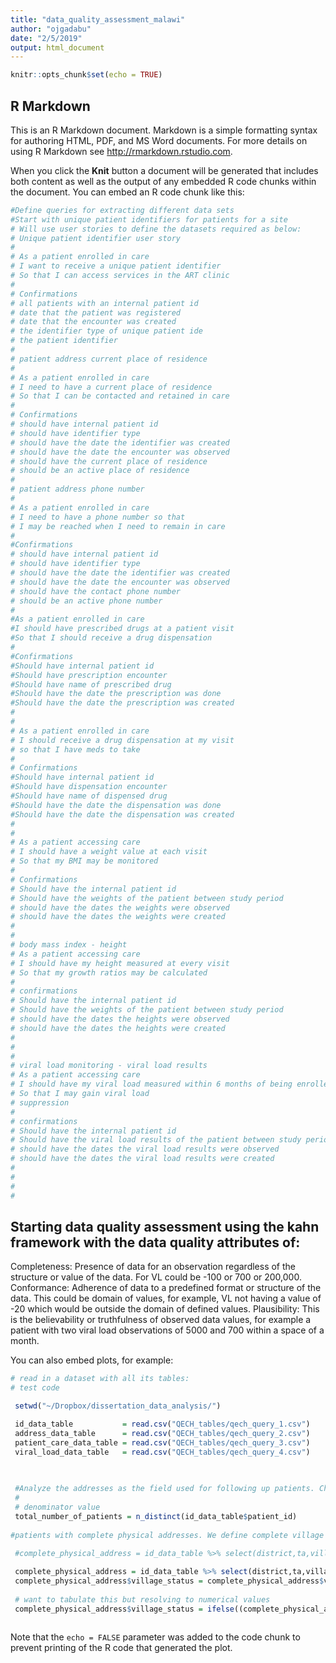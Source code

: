 ```yaml
---
title: "data_quality_assessment_malawi"
author: "ojgadabu"
date: "2/5/2019"
output: html_document
---
```


```r
knitr::opts_chunk$set(echo = TRUE)
```

## R Markdown

This is an R Markdown document. Markdown is a simple formatting syntax for authoring HTML, PDF, and MS Word documents. For more details on using R Markdown see <http://rmarkdown.rstudio.com>.

When you click the **Knit** button a document will be generated that includes both content as well as the output of any embedded R code chunks within the document. You can embed an R code chunk like this:

```r
#Define queries for extracting different data sets
#Start with unique patient identifiers for patients for a site
# Will use user stories to define the datasets required as below:
# Unique patient identifier user story
# 
# As a patient enrolled in care
# I want to receive a unique patient identifier
# So that I can access services in the ART clinic
# 
# Confirmations
# all patients with an internal patient id
# date that the patient was registered
# date that the encounter was created
# the identifier type of unique patient ide
# the patient identifier
# 
# patient address current place of residence
# 
# As a patient enrolled in care
# I need to have a current place of residence
# So that I can be contacted and retained in care
# 
# Confirmations
# should have internal patient id
# should have identifier type
# should have the date the identifier was created
# should have the date the encounter was observed
# should have the current place of residence
# should be an active place of residence 
# 
# patient address phone number
# 
# As a patient enrolled in care
# I need to have a phone number so that
# I may be reached when I need to remain in care
#
#Confirmations
# should have internal patient id
# should have identifier type
# should have the date the identifier was created
# should have the date the encounter was observed
# should have the contact phone number
# should be an active phone number
# 
#As a patient enrolled in care 
#I should have prescribed drugs at a patient visit
#So that I should receive a drug dispensation
#
#Confirmations
#Should have internal patient id
#Should have prescription encounter
#Should have name of prescribed drug
#Should have the date the prescription was done
#Should have the date the prescription was created
#
#
# As a patient enrolled in care
# I should receive a drug dispensation at my visit
# so that I have meds to take 
# 
# Confirmations
#Should have internal patient id
#Should have dispensation encounter
#Should have name of dispensed drug
#Should have the date the dispensation was done
#Should have the date the dispensation was created
# 
# 
# As a patient accessing care 
# I should have a weight value at each visit
# So that my BMI may be monitored
# 
# Confirmations
# Should have the internal patient id
# Should have the weights of the patient between study period
# should have the dates the weights were observed
# should have the dates the weights were created
# 
# 
# body mass index - height
# As a patient accessing care
# I should have my height measured at every visit
# So that my growth ratios may be calculated
# 
# confirmations
# Should have the internal patient id
# Should have the weights of the patient between study period
# should have the dates the heights were observed
# should have the dates the heights were created
# 
# 
# 
# viral load monitoring - viral load results
# As a patient accessing care
# I should have my viral load measured within 6 months of being enrolled in care
# So that I may gain viral load 
# suppression
# 
# confirmations
# Should have the internal patient id
# Should have the viral load results of the patient between study period
# should have the dates the viral load results were observed
# should have the dates the viral load results were created
# 
# 
# 
# 
```

## Starting data quality assessment using the kahn framework with the data quality attributes of:

Completeness: Presence of data for an observation regardless of the structure or value of the data. For VL could be -100 or 700 or 200,000.
Conformance: Adherence of data to a predefined format or structure of the data. This could be domain of values, for example, VL not having a value of -20 which would be outside the domain of defined values.
Plausibility: This is the believability or truthfulness of observed data values, for example a patient with two viral load observations of 5000 and 700 within a space of a month. 

You can also embed plots, for example:

```r
# read in a dataset with all its tables: 
# test code

 setwd("~/Dropbox/dissertation_data_analysis/")

 id_data_table           = read.csv("QECH_tables/qech_query_1.csv")
 address_data_table      = read.csv("QECH_tables/qech_query_2.csv")
 patient_care_data_table = read.csv("QECH_tables/qech_query_3.csv")
 viral_load_data_table   = read.csv("QECH_tables/qech_query_4.csv")

 
 
 #Analyze the addresses as the field used for following up patients. Check the total number of patients that have been registered at each facility. Modification is that patient identifier no longer checked because HTS is not part of the available EMRs. Therefore check for total number of patients per site, then assess completeness of physical address as a set of "TA, district and village (current place of residence)"
 #
 # denominator value
 total_number_of_patients = n_distinct(id_data_table$patient_id)
 
#patients with complete physical addresses. We define complete village as all addresses that have got the smallest unit of address which represents the current place of residence. Residents without current place of residence cannot be followed up if they miss an appointment. 

 #complete_physical_address = id_data_table %>% select(district,ta,village) %>% filter(village != "Null", village != "Other")
 
 complete_physical_address = id_data_table %>% select(district,ta,village) 
 complete_physical_address$village_status = complete_physical_address$village
 
 # want to tabulate this but resolving to numerical values
 complete_physical_address$village_status = ifelse((complete_physical_address$village_status == "Null"), "Not entered",complete_physical_address$village_status)



```

Note that the `echo = FALSE` parameter was added to the code chunk to prevent printing of the R code that generated the plot.
